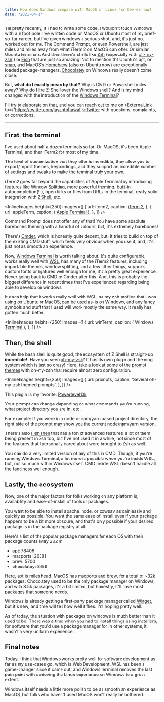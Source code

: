 ```yaml
---
title: How does Windows compare with MacOS or Linux for Dev-ex now?
date: '2021-04-17'
---
```




Till pretty recently, if I had to write some code, I wouldn't touch Windows with
a 6 foot pole. I've written code on MacOS or Ubuntu most of my brief-so-far
career, but I've given windows a serious shot, and, it's just not worked out for
me. The Command Prompt, or even Powershell, are just miles and miles away from
what iTerm 2 on MacOS can offer. Or similar Ubuntu terminals. And then there's
shells like [Zsh](https://en.wikipedia.org/wiki/Z_shell) (especially with
[oh-my-zsh](https://ohmyz.sh/)!) or [Fish](https://fishshell.com/) that are just
so amazing! Not to mention tht Ubuntu's apt, or [snap](https://snapcraft.io/),
and MacOS's [Homebrew](https://brew.sh/) (also on Ubuntu now) are exceptionally
loaded package-managers. [Chocolatey](https://chocolatey.org/) on Windows really
doesn't come close.

But, **what do I exactly mean by that?** Why is CMD or Powershell miles away?
Why do I like Z-Shell over the Windows shell? And is my mind changed with the
introduction of the
[Windows Terminal](https://www.microsoft.com/p/windows-terminal-preview/9n0dx20hk701)?

I'll try to elaborate on that, and you can reach out to me on <ExternalLink
to={'https://twitter.com/jayantbhawal'}>Twitter</ExternalLink> with questions,
complaints, or corrections.

---

## First, the terminal

I've used about half a dozen terminals so far. On MacOS, it's been Apple
Terminal, and then iTerm2 for most of my time.

The level of customization that they offer is incredible, they allow you to
export/import themes, keybindings, and they support an incredible number of
settings and tweaks to make the terminal truly your own.

iTerm2 goes far beyond the capabilities of Apple Terminal by introducing
features like Window Splitting, more powerful theming, built-in
autocompletion(!!!), open links or files from URLs in the terminal, really solid
integration with [Z Shell](https://en.wikipedia.org/wiki/Z_shell), etc.

<InlineImages
  height={250}
  images={[
    {
      url: iterm2,
      caption: <a href='https://iterm2.com/features.html'>iTerm 2</a>,
    },
    {
      url: appleTerm,
      caption: (
        <a href='https://en.wikipedia.org/wiki/Terminal_(macOS)'>
          Apple Terminal
        </a>
      ),
    },
  ]}
/>

Command Prompt does not offer any of that! You have some absolute barebones
theming with a handful of colours, but, it's extremely barebones!

There's [Cmder](https://cmder.net/), which is honestly quite decent, but, it
tries to build on top of the existing CMD stuff, which feels very obvious when
you use it, and, it's just not as smooth an experience.

Now,
[Windows Terminal](https://www.microsoft.com/p/windows-terminal-preview/9n0dx20hk701)
is worth talking about. It's quite configurable, works really well with
[WSL](https://docs.microsoft.com/en-us/windows/wsl/install-win10), has many of
the iTerm2 features, including importable themes, window splitting, and a few
other things, supports custom fonts or ligatures well enough for me, it's a
pretty great experience. Never going back to CMD or Cmder after this. And, this
is probably the biggest difference in recent times that I've experienced
regarding being able to develop on windows.

It does help that it works really well with WSL, so my zsh profiles that I was
using on Ubuntu or MacOS, can be used as-is on Windows, and any fancy symbols
and stuff that I used will work mostly the same way. It really has gotten much
better.

<InlineImages
  height={250}
  images={[
    {
      url: winTerm,
      caption: (
        <a href='https://www.microsoft.com/p/windows-terminal-preview/9n0dx20hk701'>
          Windows Terminal
        </a>
      ),
    },
  ]}
/>

## Then, the shell

While the bash shell is quite good, the ecosystem of Z Shell is straight-up
**incredible!**. Have you seen [oh-my-zsh](https://ohmyz.sh/)? It has its own
plugin and theming system which is just so crazy! Here, take a look at some of
the [prompt themes](https://github.com/ohmyzsh/ohmyzsh/wiki/Themes) with
oh-my-zsh that require almost zero configuration.

<InlineImages
  height={250}
  images={[
    {
      url: prompts,
      caption: 'Several oh-my-zsh themed prompts',
    },
  ]}
/>
<br />

This plugin is my favorite:
[Powerlevel10k](https://github.com/romkatv/powerlevel10k)

Your prompt can change depending on what commands you're running, what project
directory you are in, etc.

For example: If you were in a node or npm/yarn based project directory, the
right side of the prompt may show you the current node/npm/yarn version.

There's also [Fish shell](https://fishshell.com/) that has a ton of advanced
features, a lot of them being present in Zsh too, but I've not used it in a
while, not since most of the features that I personally cared about were brought
to Zsh as well.

You can do a very limited version of any of this in CMD. Though, if you're
running Windows Terminal, a lot more is possible when you're inside WSL, but,
not so much within Windows itself. CMD inside WSL doesn't handle all the
fanciness well enough.

## Lastly, the ecosystem

Now, one of the major factors for folks working on any platform is, availability
and ease-of-install of tools or packages.

You want to be able to install apache, node, or cowsay as painlessly and quickly
as possible. You want the same ease of install even if your package happens to
be a bit more obscure, and that's only possible if your desired package is in
the package registry at all.

Here's a list of the popular package managers for each OS with their package
counts (May 2021):

- apt: 78406
- macports: 26381
- brew: 5700
- chocolatey: 8459

Here, apt is miles head. MacOS has macports and brew, for a total of ~32k
packages. Chocolatey used to be the only package manager on Windows, and with
8.5k packages, it's a bit limited, but honestly, it'll have most packages that
someone needs.

Windows is already getting a first-party package manager called
[Winget](https://devblogs.microsoft.com/commandline/windows-package-manager-preview/),
but it's new, and time will tell how well it flies. I'm hoping pretty well.

As of today, the situation with packages on windows is much better than it used
to be. There was a time when you had to install things using installers, for
software that you'd use a package manager for in other systems, it wasn't a very
uniform experience.

## Final notes

Today, I think that Windows works pretty well for software development as far as
my use-cases go, which is Web Development. WSL has been a game-changer since it
came out, and Windows terminal removes the last pain point with achieving the
Linux experience on Windows to a great extent.

Windows itself needs a little more polish to be as smooth an experience as
MacOS, but folks who haven't used MacOS won't really be bothered.
